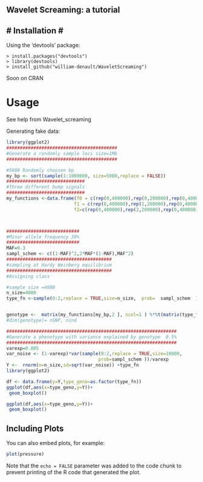 
## Wavelet Screaming: a tutorial





# Installation #
---

Using the 'devtools' package:

    > install.packages("devtools")
    > library(devtools)
    > install_github("william-denault/WaveletScreaming")

Soon on CRAN



# Usage #

See help from Wavelet_screaming

Generating fake data:

```r
library(ggplot2)
#########################################
#Generate a randomly sample loci size=1Mb
#########################################

#5000 Randomly choosen bp
my_bp <- sort(sample(1:1000000, size=5000,replace = FALSE))
#############################
#Three different bump signals
#############################
my_functions <-data.frame(f0 = c(rep(0,400000),rep(0,200000),rep(0,400000)),
                         f1 = c(rep(0,400000),rep(1,200000),rep(0,400000)) ,
                         f2=c(rep(0,400000),rep(2,200000),rep(0,400000)))



###########################
#Minor allele frequency 30%
###########################
MAF=0.3
sampl_schem <- c((1-MAF)^2,2*MAF*(1-MAF),MAF^2)
#######################################
#sampling at Hardy Weinberg equilibrium
#######################################
#Assigning class

#sample size =4000
n_size=4000
type_fn <-sample(0:2,replace = TRUE,size=n_size,  prob=  sampl_schem  )


genotype <-  matrix(my_functions[my_bp,2 ], ncol=1 ) %*%t(matrix(type_fn,ncol=1))
#dim(genotype)= nSNP, nind

###############################################################
#Generate a phenotype with variance explained by genotype  0.5%
###############################################################
varexp=0.005
var_noise <- (1-varexp)*var(sample(0:2,replace = TRUE,size=10000,
                                  prob=sampl_schem ))/varexp
Y <-  rnorm(n=n_size,sd=sqrt(var_noise)) +type_fn
library(ggplot2)

df <- data.frame(y=Y,type_geno=as.factor(type_fn))
ggplot(df,aes(x=type_geno,y=Y))+
 geom_boxplot()

ggplot(df,aes(x=type_geno,y=Y))+
 geom_boxplot()

```

## Including Plots

You can also embed plots, for example:

```r
plot(pressure)
```

Note that the `echo = FALSE` parameter was added to the code chunk to prevent printing of the R code that generated the plot.
